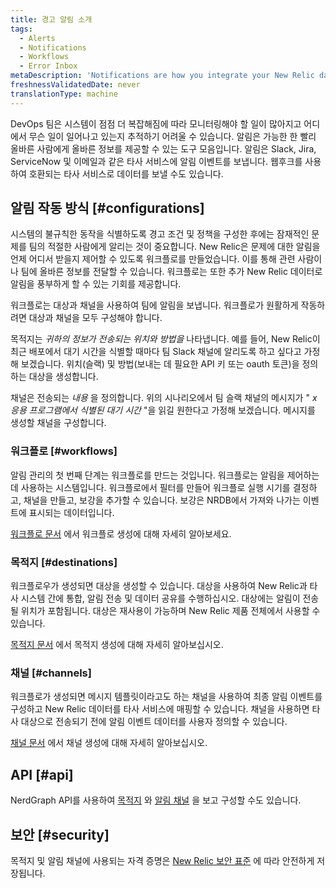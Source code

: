 ```yaml
---
title: 경고 알림 소개
tags:
  - Alerts
  - Notifications
  - Workflows
  - Error Inbox
metaDescription: 'Notifications are how you integrate your New Relic data with third-party services, such as Slack, Email, Jira, and ServiceNow.'
freshnessValidatedDate: never
translationType: machine
---
```


DevOps 팀은 시스템이 점점 더 복잡해짐에 따라 모니터링해야 할 일이 많아지고 어디에서 무슨 일이 일어나고 있는지 추적하기 어려울 수 있습니다. 알림은 가능한 한 빨리 올바른 사람에게 올바른 정보를 제공할 수 있는 도구 모음입니다. 알림은 Slack, Jira, ServiceNow 및 이메일과 같은 타사 서비스에 알림 이벤트를 보냅니다. 웹후크를 사용하여 호환되는 타사 서비스로 데이터를 보낼 수도 있습니다.

## 알림 작동 방식 [#configurations]

시스템의 불규칙한 동작을 식별하도록 경고 조건 및 정책을 구성한 후에는 잠재적인 문제를 팀의 적절한 사람에게 알리는 것이 중요합니다. New Relic은 문제에 대한 알림을 언제 어디서 받을지 제어할 수 있도록 워크플로를 만들었습니다. 이를 통해 관련 사람이나 팀에 올바른 정보를 전달할 수 있습니다. 워크플로는 또한 추가 New Relic 데이터로 알림을 풍부하게 할 수 있는 기회를 제공합니다.

워크플로는 대상과 채널을 사용하여 팀에 알림을 보냅니다. 워크플로가 원활하게 작동하려면 대상과 채널을 모두 구성해야 합니다.

목적지는 *귀하의 정보가 전송되는 위치와 방법을* 나타냅니다. 예를 들어, New Relic이 최근 배포에서 대기 시간을 식별할 때마다 팀 Slack 채널에 알리도록 하고 싶다고 가정해 보겠습니다. 위치(슬랙) 및 방법(보내는 데 필요한 API 키 또는 oauth 토큰)을 정의하는 대상을 생성합니다.

채널은 전송되는 *내용* 을 정의합니다. 위의 시나리오에서 팀 슬랙 채널의 메시지가 &quot; *x 응용 프로그램에서 식별된 대기 시간* &quot;을 읽길 원한다고 가정해 보겠습니다. 메시지를 생성할 채널을 구성합니다.

### 워크플로 [#workflows]

알림 관리의 첫 번째 단계는 워크플로를 만드는 것입니다. 워크플로는 알림을 제어하는 데 사용하는 시스템입니다. 워크플로에서 필터를 만들어 워크플로 실행 시기를 결정하고, 채널을 만들고, 보강을 추가할 수 있습니다. 보강은 NRDB에서 가져와 나가는 이벤트에 표시되는 데이터입니다.

[워크플로 문서](/docs/alerts-applied-intelligence/applied-intelligence/incident-workflows/incident-workflows/) 에서 워크플로 생성에 대해 자세히 알아보세요.

### 목적지 [#destinations]

워크플로우가 생성되면 대상을 생성할 수 있습니다. 대상을 사용하여 New Relic과 타사 시스템 간에 통합, 알림 전송 및 데이터 공유를 수행하십시오. 대상에는 알림이 전송될 위치가 포함됩니다. 대상은 재사용이 가능하며 New Relic 제품 전체에서 사용할 수 있습니다.

[목적지 문서](/docs/alerts-applied-intelligence/notifications/destinations/) 에서 목적지 생성에 대해 자세히 알아보십시오.

### 채널 [#channels]

워크플로가 생성되면 메시지 템플릿이라고도 하는 채널을 사용하여 최종 알림 이벤트를 구성하고 New Relic 데이터를 타사 서비스에 매핑할 수 있습니다. 채널을 사용하면 타사 대상으로 전송되기 전에 알림 이벤트 데이터를 사용자 정의할 수 있습니다.

[채널 문서](/docs/alerts-applied-intelligence/notifications/message-templates/) 에서 채널 생성에 대해 자세히 알아보십시오.

## API [#api]

NerdGraph API를 사용하여 [목적지](/docs/apis/nerdgraph/examples/nerdgraph-api-notifications-destinations) 와 [알림 채널](/docs/apis/nerdgraph/examples/nerdgraph-api-notifications-channels) 을 보고 구성할 수도 있습니다.

## 보안 [#security]

목적지 및 알림 채널에 사용되는 자격 증명은 [New Relic 보안 표준](/docs/security/security-privacy/compliance/data-encryption) 에 따라 안전하게 저장됩니다.